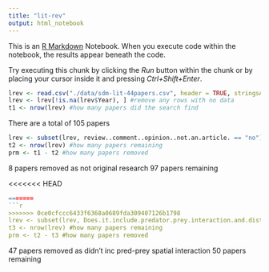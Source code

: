 ```yaml
---
title: "lit-rev"
output: html_notebook
---
```


This is an [R Markdown](http://rmarkdown.rstudio.com) Notebook. When you execute code within the notebook, the results appear beneath the code. 

Try executing this chunk by clicking the *Run* button within the chunk or by placing your cursor inside it and pressing *Ctrl+Shift+Enter*. 

```r
lrev <- read.csv("./data/sdm-lit-44papers.csv", header = TRUE, stringsAsFactors = FALSE)
lrev <- lrev[!is.na(lrev$Year), ] #remove any rows with no data
t1 <- nrow(lrev) #how many papers did the search find
```

There are a total of 105 papers

```r
lrev <- subset(lrev, review..comment..opinion..not.an.article. == "no")
t2 <- nrow(lrev) #how many papers remaining
prm <- t1 - t2 #how many papers removed
```

8 papers removed as not original research
97 papers remaining

<<<<<<< HEAD
```r
=======
```r
>>>>>>> 0ce0cfccc6433f6368a0689fda309407126b1798
lrev <- subset(lrev, Does.it.include.predator.prey.interaction.and.distribution == "yes")
t3 <- nrow(lrev) #how many papers remaining
prm <- t2 - t3 #how many papers removed
```

47 papers removed as didn't inc pred-prey spatial interaction
50 papers remaining


